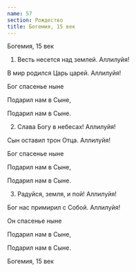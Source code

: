 ```yaml
---
name: 57
section: Рождество
title: Богемия, 15 век
---
```

Богемия, 15 век


1. Весть несется над землей. Аллилуйя!

В мир родился Царь царей. Аллилуйя!

Бог спасенье ныне

Подарил нам в Сыне,

Подарил нам в Сыне.


2. Слава Богу в небесах! Аллилуйя!

Сын оставил трон Отца. Аллилуйя!

Бог спасенье ныне

Подарил нам в Сыне,

Подарил нам в Сыне.


3. Радуйся, земля, и пой! Аллилуйя!

Бог нас примирил с Собой. Аллилуйя!

Он спасенье ныне

Подарил нам в Сыне,

Подарил нам в Сыне.


Богемия, 15 век